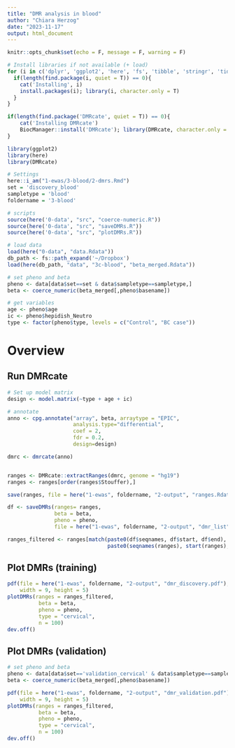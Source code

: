 ```yaml
---
title: "DMR analysis in blood"
author: "Chiara Herzog"
date: "2023-11-17"
output: html_document
---
```


```r
knitr::opts_chunk$set(echo = F, message = F, warning = F)

# Install libraries if not available (+ load)
for (i in c('dplyr', 'ggplot2', 'here', 'fs', 'tibble', 'stringr', 'tidyverse', 'patchwork', 'devtools')){
  if(length(find.package(i, quiet = T)) == 0){
    cat('Installing', i)
    install.packages(i); library(i, character.only = T)
  }
}

if(length(find.package('DMRcate', quiet = T)) == 0){
    cat('Installing DMRcate')
    BiocManager::install('DMRcate'); library(DMRcate, character.only = T)
}

library(ggplot2)
library(here)
library(DMRcate)

# Settings
here::i_am("1-ewas/3-blood/2-dmrs.Rmd")
set = 'discovery_blood'
sampletype = 'blood'
foldername = '3-blood'

# scripts
source(here('0-data', "src", "coerce-numeric.R"))
source(here('0-data', "src", "saveDMRs.R"))
source(here('0-data', "src", "plotDMRs.R"))
```

```r
# load data
load(here("0-data", "data.Rdata"))
db_path <- fs::path_expand('~/Dropbox')
load(here(db_path, "data", "3c-blood", "beta_merged.Rdata"))

# set pheno and beta
pheno <- data[data$set==set & data$sampletype==sampletype,]
beta <- coerce_numeric(beta_merged[,pheno$basename])

# get variables
age <- pheno$age
ic <- pheno$hepidish_Neutro
type <- factor(pheno$type, levels = c("Control", "BC case"))
```

# Overview

## Run DMRcate

```r
# Set up model matrix
design <- model.matrix(~type + age + ic)

# annotate
anno <- cpg.annotate("array", beta, arraytype = "EPIC",
                     analysis.type="differential",
                     coef = 2,
                     fdr = 0.2,
                     design=design)

dmrc <- dmrcate(anno)


ranges <- DMRcate::extractRanges(dmrc, genome = "hg19")
ranges <- ranges[order(ranges$Stouffer),]

save(ranges, file = here("1-ewas", foldername, "2-output", "ranges.Rdata"))

df <- saveDMRs(ranges= ranges,
               beta = beta,
               pheno = pheno,
               file = here("1-ewas", foldername, "2-output", "dmr_list"))

ranges_filtered <- ranges[match(paste0(df$seqnames, df$start, df$end),
                                paste0(seqnames(ranges), start(ranges), end(ranges))),]
```

## Plot DMRs (training)

```r
pdf(file = here("1-ewas", foldername, "2-output", "dmr_discovery.pdf"),
    width = 9, height = 5)
plotDMRs(ranges = ranges_filtered,
          beta = beta,
          pheno = pheno,
          type = "cervical",
          n = 100)
dev.off()
```

## Plot DMRs (validation)


```r
# set pheno and beta
pheno <- data[data$set=='validation_cervical' & data$sampletype==sampletype,]
beta <- coerce_numeric(beta_merged[,pheno$basename])

pdf(file = here("1-ewas", foldername, "2-output", "dmr_validation.pdf"),
    width = 9, height = 5)
plotDMRs(ranges = ranges_filtered,
          beta = beta,
          pheno = pheno,
          type = "cervical",
          n = 100)
dev.off()
```